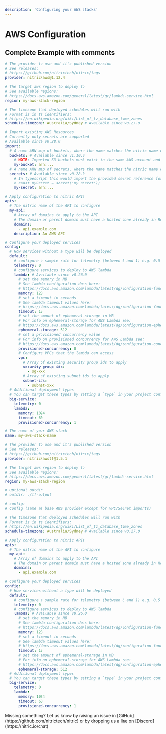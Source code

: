 ```yaml
---
description: 'Configuring your AWS stacks'
---
```


# AWS Configuration

## Complete Example with comments

<Tabs>

<TabItem label="Pulumi">

```yaml Pulumi
# The provider to use and it's published version
# See releases:
# https://github.com/nitrictech/nitric/tags
provider: nitric/aws@1.12.4

# The target aws region to deploy to
# See available regions:
# https://docs.aws.amazon.com/general/latest/gr/lambda-service.html
region: my-aws-stack-region

# The timezone that deployed schedules will run with
# Format is in tz identifiers:
# https://en.wikipedia.org/wiki/List_of_tz_database_time_zones
schedule-timezone: Australia/Sydney # Available since v0.27.0

# Import existing AWS Resources
# Currently only secrets are supported
# Available since v0.28.0
import:
  # A name ARN map of buckets, where the name matches the nitric name of the bucket you would like to import
  buckets: # Available since v1.10.0
    # NOTE: Imported S3 buckets must exist in the same AWS account and region as the Nitric project
    my-bucket: arn:...
  # A name ARN map of secrets, where the name matches the nitric name of the secret you would like to import
  secrets: # Available since v0.28.0
    # In typescript this would import the provided secret reference for a secret declared as
    # const mySecret = secret('my-secret');
    my-secret: arn:...

# Apply configuration to nitric APIs
apis:
  # The nitric name of the API to configure
  my-api:
    # Array of domains to apply to the API
    # The domain or parent domain must have a hosted zone already in Route53
    domains:
      - api.example.com
    description: An AWS API

# Configure your deployed services
config:
  # How services without a type will be deployed
  default:
    # configure a sample rate for telemetry (between 0 and 1) e.g. 0.5 is 50%
    telemetry: 0
    # configure services to deploy to AWS lambda
    lambda: # Available since v0.26.0
      # set the memory in MB
      # See lambda configuration docs here:
      # https://docs.aws.amazon.com/lambda/latest/dg/configuration-function-common.html#configuration-memory-console
      memory: 128
      # set a timeout in seconds
      # See lambda timeout values here:
      # https://docs.aws.amazon.com/lambda/latest/dg/configuration-function-common.html#configuration-timeout-console
      timeout: 15
      # set the amount of ephemeral-storage in MB
      # For info on ephemeral-storage for AWS Lambda see:
      # https://docs.aws.amazon.com/lambda/latest/dg/configuration-ephemeral-storage.html
      ephemeral-storage: 512
      # set a provisioned concurrency value
      # For info on provisioned concurrency for AWS Lambda see:
      # https://docs.aws.amazon.com/lambda/latest/dg/configuration-concurrency.html
      provisioned-concurrency: 0
      # Configure VPCs that the lambda can access
      vpc:
        # Array of existing security group ids to apply
        security-group-ids:
          - sg-xxx
        # Array of existing subnet ids to apply
        subnet-ids:
          - subnet-xxx
  # Additional deployment types
  # You can target these types by setting a `type` in your project configuration
  big-service:
    telemetry: 0
    lambda:
      memory: 1024
      timeout: 60
      provisioned-concurrency: 1
```

</TabItem>

<TabItem label="Terraform">

```yaml Terraform (Preview)
# The name of your AWS stack
name: my-aws-stack-name

# The provider to use and it's published version
# See releases:
# https://github.com/nitrictech/nitric/tags
provider: nitric/awstf@1.5.1

# The target aws region to deploy to
# See available regions:
# https://docs.aws.amazon.com/general/latest/gr/lambda-service.html
region: my-aws-stack-region

# Optional outdir
# outdir: ./tf-output

# config:
# Config (same as base AWS provider except for VPC/Secret imports)

# The timezone that deployed schedules will run with
# Format is in tz identifiers:
# https://en.wikipedia.org/wiki/List_of_tz_database_time_zones
schedule-timezone: Australia/Sydney # Available since v0.27.0

# Apply configuration to nitric APIs
apis:
  # The nitric name of the API to configure
  my-api:
    # Array of domains to apply to the API
    # The domain or parent domain must have a hosted zone already in Route53
    domains:
      - api.example.com

# Configure your deployed services
config:
  # How services without a type will be deployed
  default:
    # configure a sample rate for telemetry (between 0 and 1) e.g. 0.5 is 50%
    telemetry: 0
    # configure services to deploy to AWS lambda
    lambda: # Available since v0.26.0
      # set the memory in MB
      # See lambda configuration docs here:
      # https://docs.aws.amazon.com/lambda/latest/dg/configuration-function-common.html#configuration-memory-console
      memory: 128
      # set a timeout in seconds
      # See lambda timeout values here:
      # https://docs.aws.amazon.com/lambda/latest/dg/configuration-function-common.html#configuration-timeout-console
      timeout: 15
      # set the amount of ephemeral-storage in MB
      # For info on ephemeral-storage for AWS Lambda see:
      # https://docs.aws.amazon.com/lambda/latest/dg/configuration-ephemeral-storage.html
      ephemeral-storage: 512
  # Additional deployment types
  # You can target these types by setting a `type` in your project configuration
  big-service:
    telemetry: 0
    lambda:
      memory: 1024
      timeout: 60
      provisioned-concurrency: 1
```

</TabItem>

</Tabs>

<Note>
  Missing something? Let us know by raising an issue in
  [GitHub](https://github.com/nitrictech/nitric) or by dropping us a line on
  [Discord](https://nitric.io/chat)
</Note>
